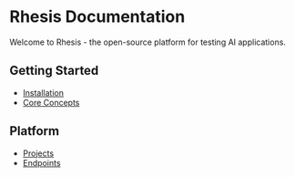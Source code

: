 # Rhesis Documentation

Welcome to Rhesis - the open-source platform for testing AI applications.

## Getting Started

- [Installation](/getting-started)
- [Core Concepts](/getting-started/concepts)

## Platform

- [Projects](/platform/projects)
- [Endpoints](/platform/endpoints)
